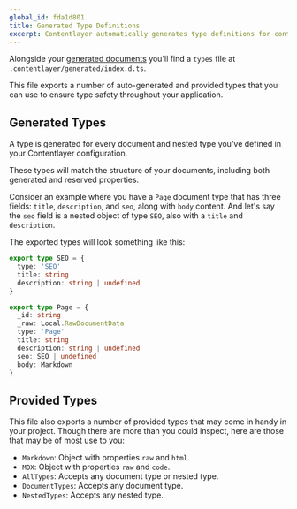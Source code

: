 ```yaml
---
global_id: fda1d801
title: Generated Type Definitions
excerpt: Contentlayer automatically generates type definitions for content that lives locally.
---
```


Alongside your [generated documents](/docs/sources/files/generated-data) you'll find a `types` file at `.contentlayer/generated/index.d.ts`.

This file exports a number of auto-generated and provided types that you can use to ensure type safety throughout your application.

## Generated Types

A type is generated for every document and nested type you've defined in your Contentlayer configuration.

These types will match the structure of your documents, including both generated and reserved properties.

Consider an example where you have a `Page` document type that has three fields: `title`, `description`, and `seo`, along with `body` content. And let's say the `seo` field is a nested object of type `SEO`, also with a `title` and `description`.

The exported types will look something like this:

```ts
export type SEO = {
  type: 'SEO'
  title: string
  description: string | undefined
}

export type Page = {
  _id: string
  _raw: Local.RawDocumentData
  type: 'Page'
  title: string
  description: string | undefined
  seo: SEO | undefined
  body: Markdown
}
```

## Provided Types

This file also exports a number of provided types that may come in handy in your project. Though there are more than you could inspect, here are those that may be of most use to you:

- `Markdown`: Object with properties `raw` and `html`.
- `MDX`: Object with properties `raw` and `code`.
- `AllTypes`: Accepts any document type or nested type.
- `DocumentTypes`: Accepts any document type.
- `NestedTypes`: Accepts any nested type.
